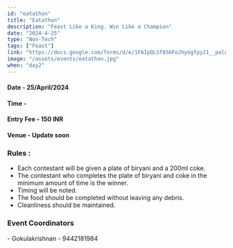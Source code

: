 ```yaml
---
id: "eatathon"
title: "Eatathon"
description: "Feast Like a King. Win Like a Champion"
date: "2024-4-25"
type: "Non-Tech" 
tags: ["Feast"]
link: "https://docs.google.com/forms/d/e/1FAIpQLSf8S6FoJhyUgfpy21__palAmQj_chtvw1ZcggNPU4ie8Syu-Q/viewform?usp=sf_link"
image: "/assets/events/eatathon.jpg"
when: "day2"
---
```


<h4>Date - 25/April/2024</h4>
<h4>Time - </h4>
<h4>Entry Fee - 150 INR </h4>
<h4>Venue - Update soon</h4>
<h3>Rules :</h3>

- Each contestant will be given a plate of biryani and a 200ml coke.
- The contestant who completes the plate of biryani and coke in the minimum amount of time is the winner.
- Timing will be noted.
- The food should be completed without leaving any debris.
- Cleanliness should be maintained.


<h3>Event Coordinators</h3>
- Gokulakrishnan - 9442181984